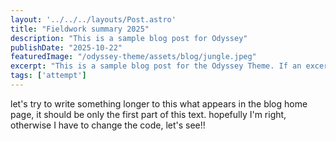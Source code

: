 ```yaml
---
layout: '../../../layouts/Post.astro'
title: "Fieldwork summary 2025"
description: "This is a sample blog post for Odyssey"
publishDate: "2025-10-22"
featuredImage: "/odyssey-theme/assets/blog/jungle.jpeg"
excerpt: "This is a sample blog post for the Odyssey Theme. If an excerpt is provided it will appear in the preview."
tags: ['attempt']
---
```


let's try to write something longer to this what appears in the blog home page, it should be only the first part of this text.
hopefully I'm right, otherwise I have to change the code, let's see!!

